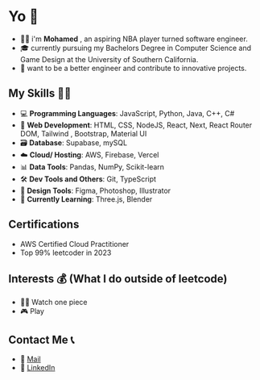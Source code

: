 # Yo 👋

- 🧔🏻 i'm **Mohamed** , an aspiring NBA player turned software engineer.
- 🎓 currently pursuing my Bachelors Degree in Computer Science and Game Design at the University of Southern California.
- 🔭 want to be a better engineer and contribute to innovative projects.


## My Skills 🤹🏼

- 💻 **Programming Languages**: JavaScript, Python, Java, C++, C#
- 🧩 **Web Development**: HTML, CSS, NodeJS, React, Next, React Router DOM, Tailwind , Bootstrap, Material UI
- 🗃️ **Database**: Supabase, mySQL
- ☁️ **Cloud/ Hosting**: AWS, Firebase, Vercel
- 📊 **Data Tools**: Pandas, NumPy, Scikit-learn
- 🛠 **Dev Tools and Others**: Git, TypeScript
- 🎨 **Design Tools**: Figma, Photoshop, Illustrator
- 🚧 **Currently Learning**: Three.js, Blender



## Certifications 

- AWS Certified Cloud Practitioner
- Top 99% leetcoder in 2023 

## Interests 💰 (What I do outside of leetcode)

- 🏴‍☠️ Watch one piece
- 🎮 Play 

## Contact Me 📞

- 💌 [Mail](mailto:ahmedma@usc.edu)
- 👥 [LinkedIn](https://www.linkedin.com/in/link3dinaccount/)
